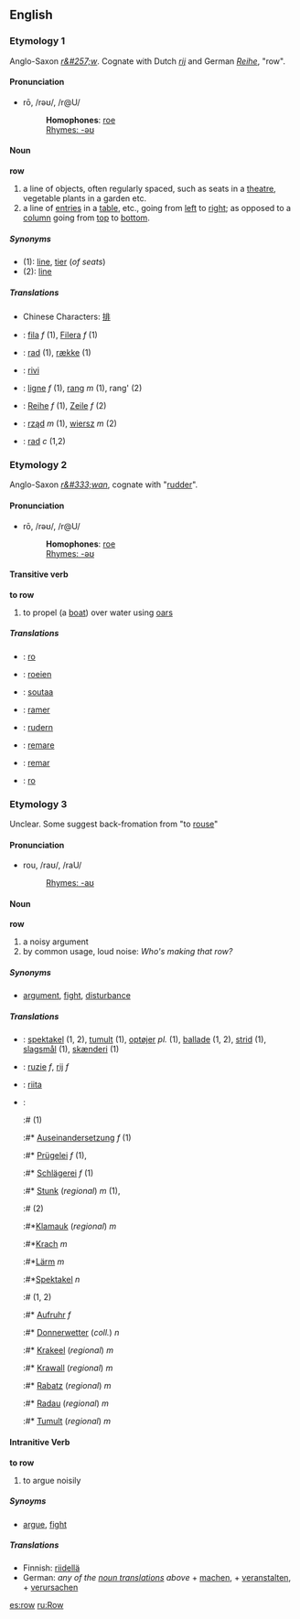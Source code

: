 ==English==
===Etymology 1===
Anglo-Saxon ''[[r&#257;w]]''. Cognate with Dutch ''[[rij]]'' and German ''[[Reihe]]'', "row".
====Pronunciation====
*rō, /rəʊ/, /r@U/
*:'''Homophones''': [[roe]]
*:[[Rhymes:English:-əʊ|Rhymes: -əʊ]]

====Noun====
'''row'''

# a line of objects, often regularly spaced, such as seats in a [[theatre]], vegetable plants in a garden etc.
# a line of [[entry|entries]] in a [[table]], etc., going from [[left]] to [[right]]; as opposed to a [[column]] going from [[top]] to [[bottom]].

=====Synonyms=====
*(1): [[line]], [[tier]] (''of seats'')
*(2): [[line]]

=====Translations=====
* Chinese Characters: [[排]]
* {{ca}}: [[fila]] ''f'' (1), [[Filera]] ''f'' (1)
* {{da}}: [[rad#Danish|rad]] (1), [[række]] (1)
* {{fi}}: [[rivi]]
* {{fr}}: [[ligne]] ''f'' (1), [[rang#French|rang]] ''m'' (1), rang' (2)
* {{de}}: [[Reihe]] ''f'' (1), [[Zeile]] ''f'' (2)
* {{pl}}: [[rząd]] ''m'' (1), [[wiersz]] ''m'' (2)
* {{sv}}: [[rad]] ''c'' (1,2)

===Etymology 2===
Anglo-Saxon ''[[r&#333;wan]]'', cognate with "[[rudder]]".

====Pronunciation====
*rō, /rəʊ/, /r@U/
*:'''Homophones''': [[roe]]
*:[[Rhymes:English:-əʊ|Rhymes: -əʊ]]

====Transitive verb====
'''to row'''
# to propel (a [[boat]]) over water using [[oars]]

=====Translations=====
* {{da}}: [[ro]]
* {{nl}}: [[roeien]]
* {{fi}}: [[soutaa]]
* {{fr}}: [[ramer]]
* {{de}}: [[rudern]]
* {{it}}: [[remare]]
* {{es}}: [[remar]]
* {{sv}}: [[ro]]

===Etymology 3===
Unclear. Some suggest back-fromation from "to [[rouse]]"
====Pronunciation====
*rou, /raʊ/, /raU/
*:[[Rhymes:English:-aʊ|Rhymes: -aʊ]]

====Noun====
'''row'''
# a noisy argument
# by common usage, loud noise: ''Who's making that row?''

=====Synonyms=====
*[[argument]], [[fight]], [[disturbance]]

=====Translations=====
* {{da}}: [[spektakel]] (1, 2), [[tumult]] (1), [[optøjer]] ''pl.'' (1), [[ballade]] (1, 2), [[strid]] (1), [[slagsmål]] (1), [[skænderi]] (1)
* {{nl}}: [[ruzie]] ''f'', [[rij]] ''f''
* {{fi}}: [[riita]]
* {{de}}: 
*:# (1)
*:#* [[Auseinandersetzung]] ''f'' (1)
*:#* [[Prügelei]] ''f'' (1),
*:#* [[Schlägerei]] ''f'' (1)
*:#* [[Stunk]] (''regional'') ''m'' (1),
*:# (2)
*:#*[[Klamauk]] (''regional'') ''m''  
*:#*[[Krach]] ''m'' 
*:#*[[Lärm]] ''m'' 
*:#*[[Spektakel]] ''n'' 
*:# (1, 2)
*:#* [[Aufruhr]] ''f'' 
*:#* [[Donnerwetter]] (''coll.'') ''n''  
*:#* [[Krakeel]] (''regional'') ''m'' 
*:#* [[Krawall]] (''regional'') ''m'' 
*:#* [[Rabatz]] (''regional'') ''m''
*:#* [[Radau]] (''regional'') ''m'' 
*:#* [[Tumult]] (''regional'') ''m''

====Intranitive Verb====
'''to row'''

# to argue noisily

=====Synoyms=====
*[[argue]], [[fight]]

=====Translations=====
* Finnish: [[riidellä]]
* German: ''any of the [[#Translations_3|noun translations]] above'' + [[machen]], + [[veranstalten]], + [[verursachen]]

[[es:row]]
[[ru:Row]]